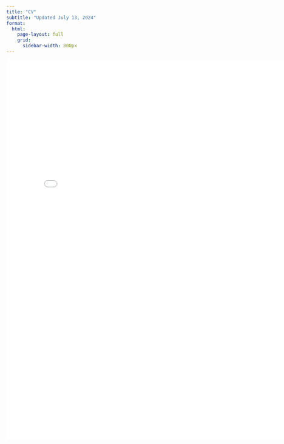 ```yaml
---
title: "CV" 
subtitle: "Updated July 13, 2024"
format: 
  html: 
    page-layout: full
    grid: 
      sidebar-width: 800px
---
```



```{=html}
<center>
<embed src="files/Koh_CV.pdf" width="800px" height="1000px" />
</center>
```


<!-- <a href="files/Koh_CV.pdf" target="_new">Download my CV (PDF in new tab)</a>  -->